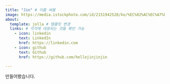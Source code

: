 ```yaml
---
title: "Jin" # 이름 써봄
image: https://media.istockphoto.com/id/2151942528/ko/%EC%82%AC%EC%A7%84/handmade-purple-yellow-flower-on-white-background.jpg?s=612x612&w=0&k=20&c=0yGkn1pqrBjQeK6hLOfbfoR6ih8XPVIk7C4J80TMdkA=
about:
  template: jolla # 템플릿 변경
  links: # 각각에 대응되는 것들 확인 가능
    - icon: linkedin
      text: LinkedIn
      href: https://linkedin.com
    - icon: github
      text: Github
      href: https://github.com/hellojinjinjin

---
```


만들어봤습니다.


<!-- about.qmd는 블로그 첫 페이지에 어바웃을 눌렀을 때 뜨는 창 -->

<!-- 만약 안바뀐다면, 기존 quarto preview 창을 닫고 다시 한번 시도해보기 -->
